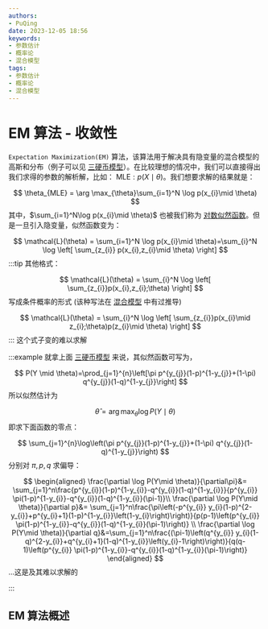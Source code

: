 ```yaml
---
authors:
- PuQing
date: 2023-12-05 18:56
keywords:
- 参数估计
- 概率论
- 混合模型
tags:
- 参数估计
- 概率论
- 混合模型
---
```

# EM 算法 - 收敛性

`Expectation Maximization(EM)` 算法，该算法用于解决具有隐变量的混合模型的高斯和分布（例子可以见 [三硬币模型](./04c6f12c#%E4%B8%89%E7%A1%AC%E5%B8%81%E6%A8%A1%E5%9E%8B)）。在比较理想的情况中，我们可以直接得出我们求得的参数的解析解，比如：
$\mathrm{MLE}:p(X\mid \theta)$。我们想要求解的结果就是：

$$
\theta_{MLE} = \arg \max_{\theta}\sum_{i=1}^N \log p(x_{i}\mid \theta)
$$
其中，$\sum_{i=1}^N\log p(x_{i}\mid \theta)$ 也被我们称为 [对数似然函数](./967aee09#%5E67c3dc)。但是一旦引入隐变量，似然函数变为：


<!--truncate-->
$$
\mathcal{L}(\theta) = \sum_{i=1}^N \log p(x_{i}\mid \theta)=\sum_{i}^N \log \left[ \sum_{z_{i}} p(x_{i},z_{i}\mid \theta) \right] 
$$
:::tip 其他格式：

$$
\mathcal{L}(\theta) = \sum_{i}^N \log \left[ \sum_{z_{i}}p(x_{i},z_{i};\theta) \right] 
$$
写成条件概率的形式 (该种写法在 [混合模型](./04c6f12c#%5Ed1001b) 中有过推导)

$$
\mathcal{L}(\theta) = \sum_{i}^N \log \left[ \sum_{z_{i}}p(x_{i}\mid z_{i};\theta)p(z_{i}\mid \theta) \right]
$$
:::
这个式子变的难以求解

:::example
就拿上面 [三硬币模型](./04c6f12c#%E4%B8%89%E7%A1%AC%E5%B8%81%E6%A8%A1%E5%9E%8B) 来说，其似然函数可写为，

$$
P(Y \mid \theta)=\prod_{j=1}^{n}\left[\pi p^{y_{j}}(1-p)^{1-y_{j}}+(1-\pi) q^{y_{j}}(1-q)^{1-y_{j}}\right]
$$
所以似然估计为

$$
\begin{equation}
\hat{\theta}=\arg \max _{\theta} \log P(Y \mid \theta)
\end{equation}
$$
即求下面函数的零点：

$$
\sum_{j=1}^{n}\log\left(\pi p^{y_{j}}(1-p)^{1-y_{j}}+(1-\pi) q^{y_{j}}(1-q)^{1-y_{j}}\right)
$$
分别对 $\pi,p,q$ 求偏导：

$$
\begin{aligned}
\frac{\partial \log P(Y\mid \theta)}{\partial\pi}&= \sum_{j=1}^n\frac{p^{y_{i}}(1-p)^{1-y_{i}}-q^{y_{i}}(1-q)^{1-y_{i}}}{p^{y_{i}} \pi(1-p)^{1-y_{i}}-q^{y_{i}}(1-q)^{1-y_{i}}(\pi-1)}\\
\frac{\partial \log P(Y\mid \theta)}{\partial p}&= \sum_{j=1}^n\frac{\pi\left(-p^{y_{i}} y_{i}(1-p)^{2-y_{i}}+p^{y_{i}+1}(1-p)^{1-y_{i}}\left(1-y_{i}\right)\right)}{p(p-1)\left(p^{y_{i}} \pi(1-p)^{1-y_{i}}-q^{y_{i}}(1-q)^{1-y_{i}}(\pi-1)\right)} \\
\frac{\partial \log P(Y\mid \theta)}{\partial q}&=\sum_{j=1}^n\frac{(\pi-1)\left(q^{y_{i}} y_{i}(1-q)^{2-y_{i}}+q^{y_{i}+1}(1-q)^{1-y_{i}}\left(y_{i}-1\right)\right)}{q(q-1)\left(p^{y_{i}} \pi(1-p)^{1-y_{i}}-q^{y_{i}}(1-q)^{1-y_{i}}(\pi-1)\right)}
\end{aligned}
$$
…这是及其难以求解的

:::
## EM 算法概述
